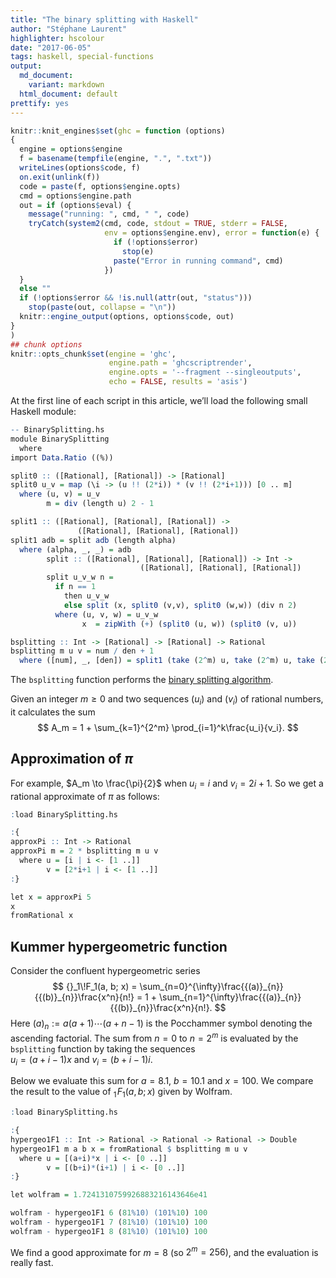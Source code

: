 ```yaml
---
title: "The binary splitting with Haskell"
author: "Stéphane Laurent"
highlighter: hscolour
date: "2017-06-05"
tags: haskell, special-functions
output:
  md_document:
    variant: markdown
  html_document: default
prettify: yes
---
```



```r
knitr::knit_engines$set(ghc = function (options)
{
  engine = options$engine
  f = basename(tempfile(engine, ".", ".txt"))
  writeLines(options$code, f)
  on.exit(unlink(f))
  code = paste(f, options$engine.opts)
  cmd = options$engine.path
  out = if (options$eval) {
    message("running: ", cmd, " ", code)
    tryCatch(system2(cmd, code, stdout = TRUE, stderr = FALSE,
                     env = options$engine.env), error = function(e) {
                       if (!options$error)
                         stop(e)
                       paste("Error in running command", cmd)
                     })
  }
  else ""
  if (!options$error && !is.null(attr(out, "status")))
    stop(paste(out, collapse = "\n"))
  knitr::engine_output(options, options$code, out)
}
)
## chunk options
knitr::opts_chunk$set(engine = 'ghc', 
                      engine.path = 'ghcscriptrender', 
                      engine.opts = '--fragment --singleoutputs', 
                      echo = FALSE, results = 'asis')
```

At the first line of each script in this article, we'll load the following small Haskell module:

```r
-- BinarySplitting.hs
module BinarySplitting
  where
import Data.Ratio ((%))

split0 :: ([Rational], [Rational]) -> [Rational]
split0 u_v = map (\i -> (u !! (2*i)) * (v !! (2*i+1))) [0 .. m]
  where (u, v) = u_v
        m = div (length u) 2 - 1

split1 :: ([Rational], [Rational], [Rational]) ->
               ([Rational], [Rational], [Rational])
split1 adb = split adb (length alpha)
  where (alpha, _, _) = adb
        split :: ([Rational], [Rational], [Rational]) -> Int ->
                             ([Rational], [Rational], [Rational])
        split u_v_w n =
          if n == 1
            then u_v_w
            else split (x, split0 (v,v), split0 (w,w)) (div n 2)
          where (u, v, w) = u_v_w
                x  = zipWith (+) (split0 (u, w)) (split0 (v, u))

bsplitting :: Int -> [Rational] -> [Rational] -> Rational
bsplitting m u v = num / den + 1
  where ([num], _, [den]) = split1 (take (2^m) u, take (2^m) u, take (2^m) v)
```

The `bsplitting` function performs the [binary splitting algorithm](https://laustep.github.io/stlahblog/posts/hypergeometric.html). 

Given an integer $m \geq 0$ and two sequences $(u_i)$ and $(v_i)$ 
of rational numbers, it calculates the sum
$$
A_m = 1 + \sum_{k=1}^{2^m} \prod_{i=1}^k\frac{u_i}{v_i}.  
$$

## Approximation of $\pi$

For example, $A_m \to \frac{\pi}{2}$ when $u_i = i$ and $v_i = 2i+1$. 
So we get a rational approximate of $\pi$ as follows:

```r
:load BinarySplitting.hs

:{
approxPi :: Int -> Rational
approxPi m = 2 * bsplitting m u v
  where u = [i | i <- [1 ..]]
        v = [2*i+1 | i <- [1 ..]]
:}

let x = approxPi 5
x
fromRational x
```


## Kummer hypergeometric function

Consider the confluent hypergeometric series 
$$
{}_1\!F_1(a, b; x) = \sum_{n=0}^{\infty}\frac{{(a)}_{n}}{{(b)}_{n}}\frac{x^n}{n!} = 1 + \sum_{n=1}^{\infty}\frac{{(a)}_{n}}{{(b)}_{n}}\frac{x^n}{n!}.
$$
 Here ${(a)}_n:=a(a+1)\cdots(a+n-1)$ is the Pocchammer symbol denoting the ascending factorial.
 The sum from $n=0$ to $n=2^m$ is evaluated by the `bsplitting` function by taking the sequences  
$u_i = (a+i-1)x$ and $v_i = (b+i-1)i$.

Below we evaluate this sum for $a=8.1$, $b=10.1$ and $x=100$. 
We compare the result to the value of ${}_1\!F_1(a, b; x)$ given by Wolfram.

```r
:load BinarySplitting.hs

:{
hypergeo1F1 :: Int -> Rational -> Rational -> Rational -> Double
hypergeo1F1 m a b x = fromRational $ bsplitting m u v
  where u = [(a+i)*x | i <- [0 ..]]
        v = [(b+i)*(i+1) | i <- [0 ..]]
:}

let wolfram = 1.7241310759926883216143646e41

wolfram - hypergeo1F1 6 (81%10) (101%10) 100
wolfram - hypergeo1F1 7 (81%10) (101%10) 100
wolfram - hypergeo1F1 8 (81%10) (101%10) 100
```

We find a good approximate for $m=8$ (so $2^m=256$), and the evaluation is really fast.
